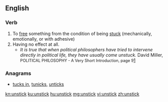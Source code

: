 ==English==

===Verb===
{{en-verb|unsticks|unsticking|unstuck}}

# To [[free]] something from the condition of being [[stuck]] (mechanically, emotionally, or with adhesive)
# Having no effect at all.
#* ''It is true that when political philosophers have tried to intervene directly in political life, they have usually come unstuck.'' David Miller, <span style="font-size:90%">POLITICAL PHILOSOPHY - A Very Short Introduction, page 9</span>[https://www.goodreads.com/ebooks/download/100018.Political_Philosophy]

===Anagrams===
* [[tucks in#English|tucks in]], [[tunicks#English|tunicks]], [[unticks#English|unticks]]

[[kn:unstick]]
[[ku:unstick]]
[[hu:unstick]]
[[mg:unstick]]
[[vi:unstick]]
[[zh:unstick]]